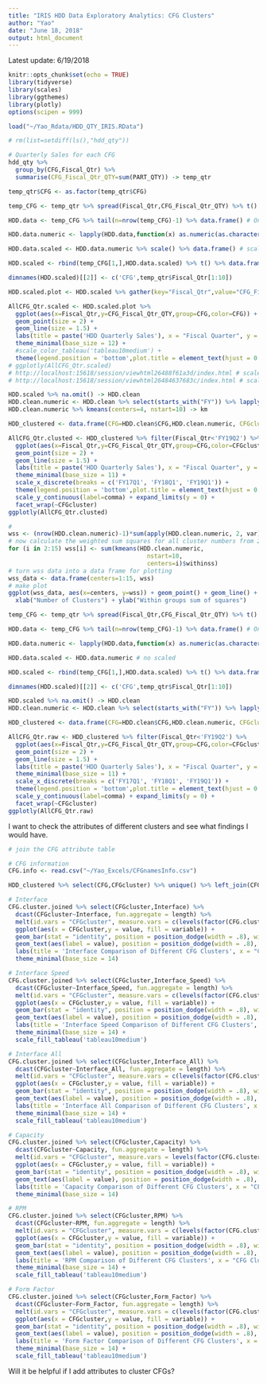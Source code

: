 ```yaml
---
title: "IRIS HDD Data Exploratory Analytics: CFG Clusters"
author: "Yao"
date: "June 18, 2018"
output: html_document
---
```


Latest update: 6/19/2018

```r
knitr::opts_chunk$set(echo = TRUE)
library(tidyverse)
library(scales)
library(ggthemes)
library(plotly)
options(scipen = 999)
```

```r
load("~/Yao_Rdata/HDD_QTY_IRIS.RData")

# rm(list=setdiff(ls(),"hdd_qty"))
```

```r
# Quarterly Sales for each CFG
hdd_qty %>% 
  group_by(CFG,Fiscal_Qtr) %>%
  summarise(CFG_Fiscal_Qtr_QTY=sum(PART_QTY)) -> temp_qtr

temp_qtr$CFG <- as.factor(temp_qtr$CFG)

temp_CFG <- temp_qtr %>% spread(Fiscal_Qtr,CFG_Fiscal_Qtr_QTY) %>% t() # CFG names kept

HDD.data <- temp_CFG %>% tail(n=nrow(temp_CFG)-1) %>% data.frame() # Only HDD data, col:CFG, row:qtr

HDD.data.numeric <- lapply(HDD.data,function(x) as.numeric(as.character(x))) %>% data.frame()

HDD.data.scaled <- HDD.data.numeric %>% scale() %>% data.frame() # scaled

HDD.scaled <- rbind(temp_CFG[1,],HDD.data.scaled) %>% t() %>% data.frame()

dimnames(HDD.scaled)[[2]] <- c('CFG',temp_qtr$Fiscal_Qtr[1:10])

HDD.scaled.plot <- HDD.scaled %>% gather(key="Fiscal_Qtr",value="CFG_Fiscal_Qtr_QTY",FY17Q1:FY19Q2)

AllCFG_Qtr.scaled <- HDD.scaled.plot %>% 
  ggplot(aes(x=Fiscal_Qtr,y=CFG_Fiscal_Qtr_QTY,group=CFG,color=CFG)) +
  geom_point(size = 2) +
  geom_line(size = 1.5) +
  labs(title = paste('HDD Quarterly Sales'), x = "Fiscal Quarter", y = "Part Quantity") + 
  theme_minimal(base_size = 12) + 
  #scale_color_tableau('tableau10medium') + 
  theme(legend.position = 'bottom',plot.title = element_text(hjust = 0.5))
# ggplotly(AllCFG_Qtr.scaled) 
# http://localhost:15618/session/viewhtml26488f61a3d/index.html # scaled by Quarter
# http://localhost:15618/session/viewhtml26484637683c/index.html # scaled by CFG
```

```r
HDD.scaled %>% na.omit() -> HDD.clean
HDD.clean.numeric <- HDD.clean %>% select(starts_with("FY")) %>% lapply(function(x) as.numeric(as.character(x))) %>% data.frame() 
HDD.clean.numeric %>% kmeans(centers=4, nstart=10) -> km

HDD_clustered <- data.frame(CFG=HDD.clean$CFG,HDD.clean.numeric, CFGcluster=factor(km$cluster)) %>% gather(key="Fiscal_Qtr",value="CFG_Fiscal_Qtr_QTY",FY17Q1:FY19Q2)

AllCFG_Qtr.clusted <- HDD_clustered %>% filter(Fiscal_Qtr<'FY19Q2') %>%
  ggplot(aes(x=Fiscal_Qtr,y=CFG_Fiscal_Qtr_QTY,group=CFG,color=CFGcluster)) +
  geom_point(size = 2) +
  geom_line(size = 1.5) +
  labs(title = paste('HDD Quarterly Sales'), x = "Fiscal Quarter", y = "Part Quantity") + 
  theme_minimal(base_size = 11) + 
  scale_x_discrete(breaks = c('FY17Q1', 'FY18Q1', 'FY19Q1')) +
  theme(legend.position = 'bottom',plot.title = element_text(hjust = 0.5))+
  scale_y_continuous(label=comma) + expand_limits(y = 0) +
  facet_wrap(~CFGcluster)
ggplotly(AllCFG_Qtr.clusted)
```

```r
#
wss <- (nrow(HDD.clean.numeric)-1)*sum(apply(HDD.clean.numeric, 2, var))
# now calculate the weighted sum squares for all cluster numbers from 2 to 15
for (i in 2:15) wss[i] <- sum(kmeans(HDD.clean.numeric,
                                       nstart=10,
                                       centers=i)$withinss)
# turn wss data into a data frame for plotting
wss_data <- data.frame(centers=1:15, wss)
# make plot
ggplot(wss_data, aes(x=centers, y=wss)) + geom_point() + geom_line() +
  xlab("Number of Clusters") + ylab("Within groups sum of squares")
```

```r
temp_CFG <- temp_qtr %>% spread(Fiscal_Qtr,CFG_Fiscal_Qtr_QTY) %>% t() # CFG names kept

HDD.data <- temp_CFG %>% tail(n=nrow(temp_CFG)-1) %>% data.frame() # Only HDD data, col:CFG, row:qtr

HDD.data.numeric <- lapply(HDD.data,function(x) as.numeric(as.character(x))) %>% data.frame()

HDD.data.scaled <- HDD.data.numeric # no scaled

HDD.scaled <- rbind(temp_CFG[1,],HDD.data.scaled) %>% t() %>% data.frame()

dimnames(HDD.scaled)[[2]] <- c('CFG',temp_qtr$Fiscal_Qtr[1:10])

HDD.scaled %>% na.omit() -> HDD.clean
HDD.clean.numeric <- HDD.clean %>% select(starts_with("FY")) %>% lapply(function(x) as.numeric(as.character(x))) %>% data.frame() 

HDD_clustered <- data.frame(CFG=HDD.clean$CFG,HDD.clean.numeric, CFGcluster=factor(km$cluster)) %>% gather(key="Fiscal_Qtr",value="CFG_Fiscal_Qtr_QTY",FY17Q1:FY19Q2)

AllCFG_Qtr.raw <- HDD_clustered %>% filter(Fiscal_Qtr<'FY19Q2') %>%
  ggplot(aes(x=Fiscal_Qtr,y=CFG_Fiscal_Qtr_QTY,group=CFG,color=CFGcluster)) +
  geom_point(size = 2) +
  geom_line(size = 1.5) +
  labs(title = paste('HDD Quarterly Sales'), x = "Fiscal Quarter", y = "Part Quantity") + 
  theme_minimal(base_size = 11) + 
  scale_x_discrete(breaks = c('FY17Q1', 'FY18Q1', 'FY19Q1')) +
  theme(legend.position = 'bottom',plot.title = element_text(hjust = 0.5))+
  scale_y_continuous(label=comma) + expand_limits(y = 0) +
  facet_wrap(~CFGcluster)
ggplotly(AllCFG_Qtr.raw)

```

I want to check the attributes of different clusters and see what findings I would have.
```r
# join the CFG attribute table

# CFG information
CFG.info <- read.csv("~/Yao_Excels/CFGnamesInfo.csv")

HDD_clustered %>% select(CFG,CFGcluster) %>% unique() %>% left_join(CFG.info) -> CFG.cluster.joined

# Interface
CFG.cluster.joined %>% select(CFGcluster,Interface) %>% 
  dcast(CFGcluster~Interface, fun.aggregate = length) %>%
  melt(id.vars = "CFGcluster", measure.vars = c(levels(factor(CFG.cluster.joined$Interface)),'NA')) %>%
  ggplot(aes(x = CFGcluster,y = value, fill = variable)) + 
  geom_bar(stat = "identity", position = position_dodge(width = .8), width = 0.7) +
  geom_text(aes(label = value), position = position_dodge(width = .8), vjust = -0.5) +
  labs(title = 'Interface Comparison of Different CFG Clusters', x = "CFG Clusters", y = "Interface",fill="Interface") + 
  theme_minimal(base_size = 14)

# Interface Speed
CFG.cluster.joined %>% select(CFGcluster,Interface_Speed) %>% 
  dcast(CFGcluster~Interface_Speed, fun.aggregate = length) %>%
  melt(id.vars = "CFGcluster", measure.vars = c(levels(factor(CFG.cluster.joined$Interface_Speed)),'NA')) %>%
  ggplot(aes(x = CFGcluster,y = value, fill = variable)) + 
  geom_bar(stat = "identity", position = position_dodge(width = .8), width = 0.7) +
  geom_text(aes(label = value), position = position_dodge(width = .8), vjust = -0.5) +
  labs(title = 'Interface Speed Comparison of Different CFG Clusters', x = "CFG Clusters", y = "Count", fill='Interface Speed') + 
  theme_minimal(base_size = 14) + 
  scale_fill_tableau('tableau10medium')

# Interface All
CFG.cluster.joined %>% select(CFGcluster,Interface_All) %>% 
  dcast(CFGcluster~Interface_All, fun.aggregate = length) %>%
  melt(id.vars = "CFGcluster", measure.vars = c(levels(factor(CFG.cluster.joined$Interface_All)),'NA')) %>%
  ggplot(aes(x = CFGcluster,y = value, fill = variable)) + 
  geom_bar(stat = "identity", position = position_dodge(width = .8), width = 0.7) +
  geom_text(aes(label = value), position = position_dodge(width = .8), vjust = -0.5) +
  labs(title = 'Interface All Comparison of Different CFG Clusters', x = "CFG Clusters", y = "Count", fill='Interface All') + 
  theme_minimal(base_size = 14) + 
  scale_fill_tableau('tableau10medium')

# Capacity
CFG.cluster.joined %>% select(CFGcluster,Capacity) %>% 
  dcast(CFGcluster~Capacity, fun.aggregate = length) %>%
  melt(id.vars = "CFGcluster", measure.vars = levels(factor(CFG.cluster.joined$Capacity))) %>%
  ggplot(aes(x = CFGcluster,y = value, fill = variable)) + 
  geom_bar(stat = "identity", position = position_dodge(width = .8), width = 0.7) +
  geom_text(aes(label = value), position = position_dodge(width = .8), vjust = -0.5) +
  labs(title = 'Capacity Comparison of Different CFG Clusters', x = "CFG Clusters", y = "Count", fill='Capacity') + 
  theme_minimal(base_size = 14)

# RPM
CFG.cluster.joined %>% select(CFGcluster,RPM) %>% 
  dcast(CFGcluster~RPM, fun.aggregate = length) %>%
  melt(id.vars = "CFGcluster", measure.vars = c(levels(factor(CFG.cluster.joined$RPM)),'NA')) %>%
  ggplot(aes(x = CFGcluster,y = value, fill = variable)) + 
  geom_bar(stat = "identity", position = position_dodge(width = .8), width = 0.7) +
  geom_text(aes(label = value), position = position_dodge(width = .8), vjust = -0.5) +
  labs(title = 'RPM Comparison of Different CFG Clusters', x = "CFG Clusters", y = "Count", fill='RPM') + 
  theme_minimal(base_size = 14) + 
  scale_fill_tableau('tableau10medium')

# Form Factor
CFG.cluster.joined %>% select(CFGcluster,Form_Factor) %>% 
  dcast(CFGcluster~Form_Factor, fun.aggregate = length) %>%
  melt(id.vars = "CFGcluster", measure.vars = c(levels(factor(CFG.cluster.joined$Form_Factor)),'NA')) %>%
  ggplot(aes(x = CFGcluster,y = value, fill = variable)) + 
  geom_bar(stat = "identity", position = position_dodge(width = .8), width = 0.7) +
  geom_text(aes(label = value), position = position_dodge(width = .8), vjust = -0.5) +
  labs(title = 'Form Factor Comparison of Different CFG Clusters', x = "CFG Clusters", y = "Count", fill='Form Factor') + 
  theme_minimal(base_size = 14) + 
  scale_fill_tableau('tableau10medium')
```

Will it be helpful if I add attributes to cluster CFGs?
```r

```



